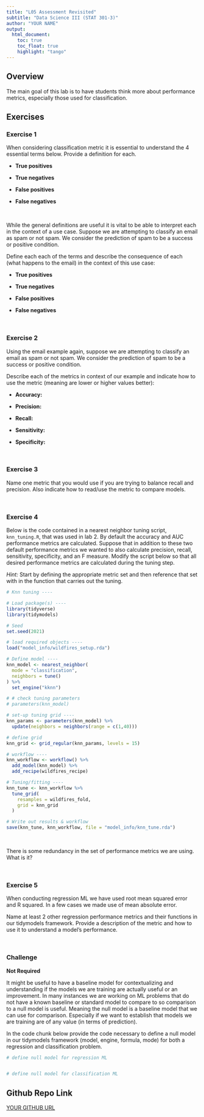 ```yaml
---
title: "L05 Assessment Revisited"
subtitle: "Data Science III (STAT 301-3)"
author: "YOUR NAME"
output: 
  html_document:
    toc: true
    toc_float: true
    highlight: "tango"
---
```


## Overview

The main goal of this lab is to have students think more about performance metrics, especially those used for classification.

## Exercises

### Exercise 1

When considering classification metric it is essential to understand the 4 essential terms below. Provide a definition for each.

- **True positives**

- **True negatives**

- **False positives**

- **False negatives**

<br>

While the general definitions are useful it is vital to be able to interpret each in the context of a use case. Suppose we are attempting to classify an email as spam or not spam. We consider the prediction of spam to be a success or positive condition. 

Define each each of the terms and describe the consequence of each (what happens to the email) in the context of this use case:

- **True positives**

- **True negatives**

- **False positives**

- **False negatives**

<br>

### Exercise 2

Using the email example again, suppose we are attempting to classify an email as spam or not spam. We consider the prediction of spam to be a success or positive condition.

Describe each of the metrics in context of our example and indicate how to use the metric (meaning are lower or higher values better):

- **Accuracy:**

- **Precision:**

- **Recall:**

- **Sensitivity:**

- **Specificity:**

<br>

### Exercise 3

Name one metric that you would use if you are trying to balance recall and precision. Also indicate how to read/use the metric to compare models.  

<br>

### Exercise 4

Below is the code contained in a nearest neighbor tuning script, `knn_tuning.R`, that was used in lab 2. By default the accuracy and AUC performance metrics are calculated. Suppose that in addition to these two default performance metrics we wanted to also calculate precision, recall, sensitivity, specificity, and an F measure. Modify the script below so that all desired performance metrics are calculated during the tuning step. 

*Hint:* Start by defining the appropriate metric set and then reference that set with in the function that carries out the tuning.

```r
# Knn tuning ----

# Load package(s) ----
library(tidyverse)
library(tidymodels)

# Seed
set.seed(2021)

# load required objects ----
load("model_info/wildfires_setup.rda")

# Define model ----
knn_model <- nearest_neighbor(
  mode = "classification",
  neighbors = tune()
) %>%
  set_engine("kknn")

# # check tuning parameters
# parameters(knn_model)

# set-up tuning grid ----
knn_params <- parameters(knn_model) %>%
  update(neighbors = neighbors(range = c(1,40)))

# define grid
knn_grid <- grid_regular(knn_params, levels = 15)

# workflow ----
knn_workflow <- workflow() %>%
  add_model(knn_model) %>%
  add_recipe(wildfires_recipe)

# Tuning/fitting ----
knn_tune <- knn_workflow %>%
  tune_grid(
    resamples = wildfires_fold,
    grid = knn_grid
  )

# Write out results & workflow
save(knn_tune, knn_workflow, file = "model_info/knn_tune.rda")
```

<br>

There is some redundancy in the set of performance metrics we are using. What is it?

<br>

### Exercise 5

When conducting regression ML we have used root mean squared error and R squared. In a few cases we made use of mean absolute error. 

Name at least 2 other regression performance metrics and their functions in our tidymodels framework. Provide a description of the metric and how to use it to understand a model's performance. 

<br>

### Challenge
**Not Required**

It might be useful to have a baseline model for contextualizing and understanding if the models we are training are actually useful or an improvement. In many instances we are working on ML problems that do not have a known baseline or standard model to compare to so comparison to a null model is useful. Meaning the null model is a baseline model that we can use for comparison. Especially if we want to establish that models we are training are of any value (in terms of prediction). 

In the code chunk below provide the code necessary to define a null model in our tidymodels framework (model, engine, formula, mode) for both a regression and classification problem.

```r
# define null model for regression ML


# define null model for classification ML

```


## Github Repo Link

[YOUR GITHUB URL](YOUR GITHUB URL){target="_blank"}

